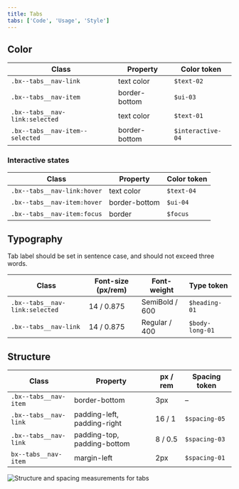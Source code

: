 ```yaml
---
title: Tabs
tabs: ['Code', 'Usage', 'Style']
---
```


## Color

| Class                           | Property      | Color token       |
| ------------------------------- | ------------- | ----------------- |
| `.bx--tabs__nav-link`           | text color    | `$text-02`        |
| `.bx--tabs__nav-item`           | border-bottom | `$ui-03`          |
| `.bx--tabs__nav-link:selected`  | text color    | `$text-01`        |
| `.bx--tabs__nav-item--selected` | border-bottom | `$interactive-04` |

### Interactive states

| Class                       | Property      | Color token |
| --------------------------- | ------------- | ----------- |
| `.bx--tabs__nav-link:hover` | text color    | `$text-04`  |
| `.bx--tabs__nav-item:hover` | border-bottom | `$ui-04`    |
| `.bx--tabs__nav-item:focus` | border        | `$focus`    |

## Typography

Tab label should be set in sentence case, and should not exceed three words.

| Class                          | Font-size (px/rem) | Font-weight    | Type token      |
| ------------------------------ | ------------------ | -------------- | --------------- |
| `.bx--tabs__nav-link:selected` | 14 / 0.875         | SemiBold / 600 | `$heading-01`   |
| `.bx--tabs__nav-link`          | 14 / 0.875         | Regular / 400  | `$body-long-01` |

## Structure

| Class                 | Property                    | px / rem | Spacing token |
| --------------------- | --------------------------- | -------- | ------------- |
| `.bx--tabs__nav-item` | border-bottom               | 3px      | –             |
| `.bx--tabs__nav-link` | padding-left, padding-right | 16 / 1   | `$spacing-05` |
| `.bx--tabs__nav-link` | padding-top, padding-bottom | 8 / 0.5  | `$spacing-03` |
| `bx--tabs__nav-item`  | margin-left                 | 2px      | `$spacing-01` |

<div className="image--fixed">

![Structure and spacing measurements for tabs](images/tab-style-1.png)

</div>

<Caption></Caption>
